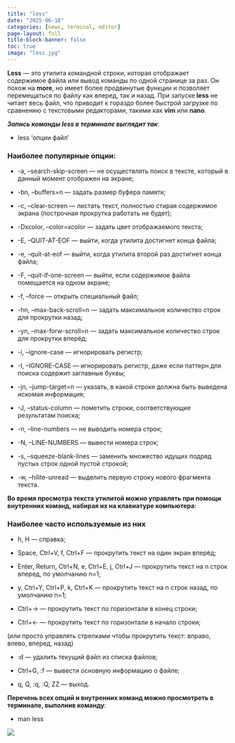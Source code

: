 ---
title: "less"
date: "2025-06-18"
categories: [news, terminal, editor]
page-layout: full
title-block-banner: false
toc: true
image: "less.jpg"
---

**Less** — это утилита командной строки, которая отображает содержимое файла или вывод команды по 
одной странице за раз. Он похож на **more**, но имеет более продвинутые функции и позволяет 
перемещаться по файлу как вперед, так и назад. При запуске **less** не читает весь файл, что 
приводит к гораздо более быстрой загрузке по сравнению с текстовыми редакторами, такими как 
 **vim** или **nano**.

***Запись команды less в терминале выглядит так***:

- less 'опции файл'

### Наиболее популярные опции:

- -a, --search-skip-screen — не осуществлять поиск в тексте, который в данный момент отображен на 
экране;

- -bn, --buffers=n — задать размер буфера памяти;

- -c, --clear-screen — листать текст, полностью стирая содержимое экрана (построчная прокрутка 
работать не будет);

- -Dxcolor, --color=xcolor — задать цвет отображаемого текста;

- -E, --QUIT-AT-EOF — выйти, когда утилита достигнет конца файла;

- -e, --quit-at-eof — выйти, когда утилита второй раз достигнет конца файла;

- -F, --quit-if-one-screen — выйти, если содержимое файла помещается на одном экране;

- -f, --force — открыть специальный файл;

- -hn, --max-back-scroll=n — задать максимальное количество строк для прокрутки назад;

- -yn, --max-forw-scroll=n — задать максимальное количество строк для прокрутки вперёд;

- -i, --ignore-case — игнорировать регистр;

- -I, --IGNORE-CASE — игнорировать регистр, даже если паттерн для поиска содержит заглавные буквы;

- -jn, --jump-target=n — указать, в какой строке должна быть выведена искомая информация;

- -J, --status-column — пометить строки, соответствующие результатам поиска;

- -n, --line-numbers — не выводить номера строк;

- -N, --LINE-NUMBERS — вывести номера строк;

- -s, --squeeze-blank-lines — заменить множество идущих подряд пустых строк одной пустой строкой;

- -w, --hilite-unread — выделить первую строку нового фрагмента текста.

 **Во время просмотра текста утилитой можно управлять при помощи внутренних команд, набирая их на 
 клавиатуре компьютера**:
 
### Наиболее часто используемые из них 

- h, H — справка;

- Space, Ctrl+V, f, Ctrl+F — прокрутить текст на один экран вперёд;

- Enter, Return, Ctrl+N, e, Ctrl+E, j, Ctrl+J — прокрутить текст на n строк вперед, по умолчанию 
  n=1;

- y, Ctrl+Y, Ctrl+P, k, Ctrl+K — прокрутить текст на n строк назад, по умолчанию n=1;

- Ctrl+→ — прокрутить текст по горизонтали в конец строки;

- Ctrl+← — прокрутить текст по горизонтали в начало строки;

(или просто управлять стрелками чтобы прокрутить текст: вправо, влево, вперед, назад)

- :d — удалить текущий файл из списка файлов;

- Ctrl+G, :f — вывести основную информацию о файле;

- q, Q, :q, :Q, ZZ — выход.

**Перечень всех опций и внутренних команд можно просмотреть в терминале, выполнив команду**:

- man less

![](less.png)


